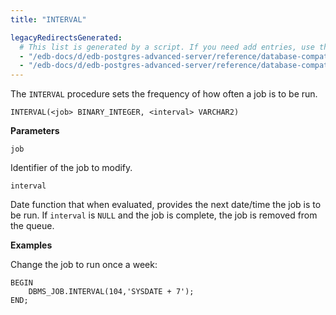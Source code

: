 ```yaml
---
title: "INTERVAL"

legacyRedirectsGenerated:
  # This list is generated by a script. If you need add entries, use the `legacyRedirects` key.
  - "/edb-docs/d/edb-postgres-advanced-server/reference/database-compatibility-for-oracle-developers-built-in-package-guide/13/interval.html"
  - "/edb-docs/d/edb-postgres-advanced-server/reference/database-compatibility-for-oracle-developers-built-in-package-guide/latest/interval.html"
---
```


The `INTERVAL` procedure sets the frequency of how often a job is to be run.

```text
INTERVAL(<job> BINARY_INTEGER, <interval> VARCHAR2)
```

**Parameters**

`job`

 Identifier of the job to modify.

`interval`

 Date function that when evaluated, provides the next date/time the job is to be run. If `interval` is `NULL` and the job is complete, the job is removed from the queue.

**Examples**

Change the job to run once a week:

```text
BEGIN
    DBMS_JOB.INTERVAL(104,'SYSDATE + 7');
END;
```
